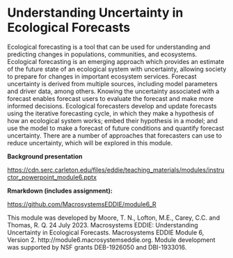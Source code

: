 # Understanding Uncertainty in Ecological Forecasts

Ecological forecasting is a tool that can be used for understanding and predicting changes in populations, communities, and ecosystems. Ecological forecasting is an emerging approach which provides an estimate of the future state of an ecological system with uncertainty, allowing society to prepare for changes in important ecosystem services. Forecast uncertainty is derived from multiple sources, including model parameters and driver data, among others. Knowing the uncertainty associated with a forecast enables forecast users to evaluate the forecast and make more informed decisions. Ecological forecasters develop and update forecasts using the iterative forecasting cycle, in which they make a hypothesis of how an ecological system works; embed their hypothesis in a model; and use the model to make a forecast of future conditions and quantify forecast uncertainty. There are a number of approaches that forecasters can use to reduce uncertainty, which will be explored in this module.

**Background presentation**

<https://cdn.serc.carleton.edu/files/eddie/teaching_materials/modules/instructor_powerpoint_module6.pptx>

**Rmarkdown (includes assignment):**

<https://github.com/MacrosystemsEDDIE/module6_R>

This module was developed by Moore, T. N., Lofton, M.E., Carey, C.C. and Thomas, R. Q. 24 July 2023. Macrosystems EDDIE: Understanding Uncertainty in Ecological Forecasts. Macrosystems EDDIE Module 6, Version 2. http://module6.macrosystemseddie.org. Module development was supported by NSF grants DEB-1926050 and DBI-1933016.
